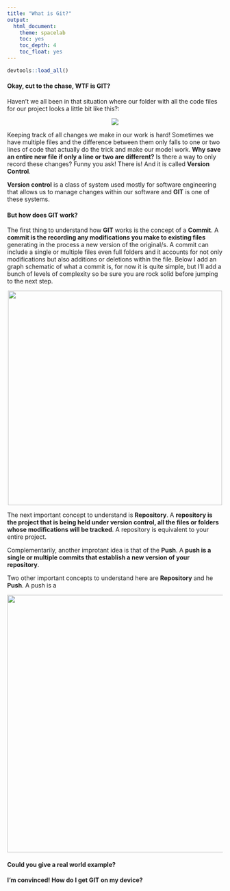 ```yaml
---
title: "What is Git?"
output: 
  html_document:
    theme: spacelab
    toc: yes
    toc_depth: 4
    toc_float: yes
---
```

```r
devtools::load_all()
```


#### **Okay, cut to the chase, WTF is GIT?** 

Haven't we all been in that situation where our folder with all the code files for our project looks a little bit like this?: 

<center>
![](images/files_no_vc.png)
</center>

Keeping track of all changes we make in our work is hard! Sometimes we have multiple files and the difference between them only falls to one or two lines of code that actually do the trick and make our model work. **Why save an entire new file if only a line or two are different?** Is there a way to only record these changes? Funny you ask! There is! And it is called **Version Control**.

**Version control** is a class of system used mostly for software engineering that allows us to manage changes within our software and **GIT** is one of these systems. 

#### **But how does GIT work?** 

The first thing to understand how **GIT** works is the concept of a **Commit**. A **commit is the recording any modifications you make to existing files** generating in the process a new version of the original/s. A commit can include a single or multiple files even full folders and it accounts for not only modifications but also additions or deletions within the file. Below I add an graph schematic of what a commit is, for now it is quite simple, but I'll add a bunch of levels of complexity so be sure you are rock solid before jumping to the next step. 

<center>
![](images/vc_commit.png){width=500}
</center>

The next important concept to understand is **Repository**. A **repository is the project that is being held under version control, all the files or folders whose modifications will be tracked**. A repository is equivalent to your entire project. 

Complementarily, another improtant idea is that of the **Push**. A **push is a single or multiple commits that establish a new version of your repository**. 

Two other important concepts to understand here are **Repository** and he **Push**. A push is a 

<center>
![](images/vc_push.png){width=600}
</center>

#### **Could you give a real world example?** 

#### **I'm convinced! How do I get GIT on my device?** 
